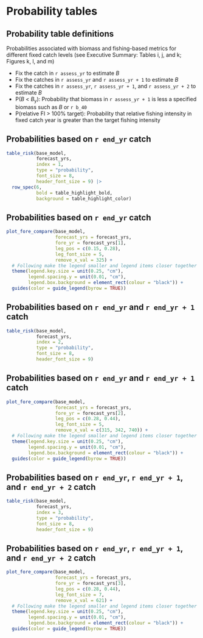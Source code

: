 # Probability tables

## Probability table definitions

Probabilities associated with biomass and fishing-based metrics for different
fixed catch levels (see Executive Summary: Tables i, j, and k; Figures k, l, and
m)

-   Fix the catch in `r assess_yr` to estimate
    *B*\textsubscript{`r assess_yr + 1`}
-   Fix the catches in `r assess_yr` and `r assess_yr + 1` to estimate
    *B*\textsubscript{`r assess_yr + 2`}
-   Fix the catches in `r assess_yr`, `r assess_yr + 1`, and `r assess_yr + 2`
    to estimate *B*\textsubscript{`r assess_yr + 3`}
-   P(*B*\textsubscript{`r assess_yr + 1`} \< *B*~y~): Probability that biomass
    in `r assess_yr + 1` is less a specified biomass such as
    *B*\textsubscript{`r assess_yr`} or `r b_40`
-   P(relative FI \> 100% target): Probability that relative fishing intensity
    in fixed catch year is greater than the target fishing intensity

## Probabilities based on `r end_yr` catch

```r

table_risk(base_model,
           forecast_yrs,
           index = 1,
           type = "probability",
           font_size = 8,
           header_font_size = 9) |> 
  row_spec(6,
           bold = table_highlight_bold,
           background = table_highlight_color)
```

## Probabilities based on `r end_yr` catch

```r

plot_fore_compare(base_model,
                  forecast_yrs = forecast_yrs,
                  fore_yr = forecast_yrs[1],
                  leg_pos = c(0.15, 0.28),
                  leg_font_size = 5,
                  remove_x_val = 325) +
  # Following make the legend smaller and legend items closer together
  theme(legend.key.size = unit(0.25, "cm"),
        legend.spacing.y = unit(0.01, "cm"),
        legend.box.background = element_rect(colour = "black")) +
  guides(color = guide_legend(byrow = TRUE))

```

## Probabilities based on `r end_yr` and `r end_yr + 1` catch

```r

table_risk(base_model,
           forecast_yrs,
           index = 2,
           type = "probability",
           font_size = 8,
           header_font_size = 9)
```

## Probabilities based on `r end_yr` and `r end_yr + 1` catch

```r

plot_fore_compare(base_model,
                  forecast_yrs = forecast_yrs,
                  fore_yr = forecast_yrs[2],
                  leg_pos = c(0.28, 0.44),
                  leg_font_size = 5,
                  remove_x_val = c(315, 342, 740)) +
  # Following make the legend smaller and legend items closer together
  theme(legend.key.size = unit(0.25, "cm"),
        legend.spacing.y = unit(0.01, "cm"),
        legend.box.background = element_rect(colour = "black")) +
  guides(color = guide_legend(byrow = TRUE))

```

## Probabilities based on `r end_yr`, `r end_yr + 1`, and `r end_yr + 2` catch

```r

table_risk(base_model,
           forecast_yrs,
           index = 3,
           type = "probability",
           font_size = 8,
           header_font_size = 9)
```

## Probabilities based on `r end_yr`, `r end_yr + 1`, and `r end_yr + 2` catch

```r

plot_fore_compare(base_model,
                  forecast_yrs = forecast_yrs,
                  fore_yr = forecast_yrs[3],
                  leg_pos = c(0.28, 0.44),
                  leg_font_size = 7,
                  remove_x_val = 621) +
  # Following make the legend smaller and legend items closer together
  theme(legend.key.size = unit(0.25, "cm"),
        legend.spacing.y = unit(0.01, "cm"),
        legend.box.background = element_rect(colour = "black")) +
  guides(color = guide_legend(byrow = TRUE))

```
